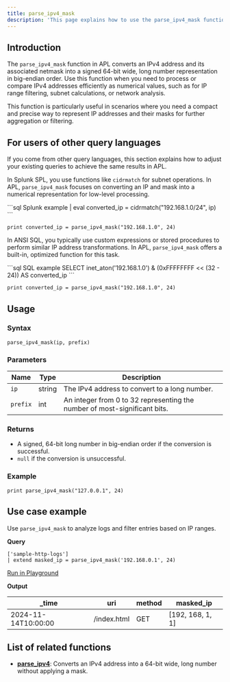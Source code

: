 ```yaml
---
title: parse_ipv4_mask
description: 'This page explains how to use the parse_ipv4_mask function in APL.'
---
```


## Introduction

The `parse_ipv4_mask` function in APL converts an IPv4 address and its associated netmask into a signed 64-bit wide, long number representation in big-endian order. Use this function when you need to process or compare IPv4 addresses efficiently as numerical values, such as for IP range filtering, subnet calculations, or network analysis.

This function is particularly useful in scenarios where you need a compact and precise way to represent IP addresses and their masks for further aggregation or filtering.

## For users of other query languages

If you come from other query languages, this section explains how to adjust your existing queries to achieve the same results in APL.

<AccordionGroup>
<Accordion title="Splunk SPL users">

In Splunk SPL, you use functions like `cidrmatch` for subnet operations. In APL, `parse_ipv4_mask` focuses on converting an IP and mask into a numerical representation for low-level processing.

<CodeGroup>
```sql Splunk example
| eval converted_ip = cidrmatch("192.168.1.0/24", ip)
```

```kusto APL equivalent
print converted_ip = parse_ipv4_mask("192.168.1.0", 24)
```
</CodeGroup>

</Accordion>
<Accordion title="ANSI SQL users">

In ANSI SQL, you typically use custom expressions or stored procedures to perform similar IP address transformations. In APL, `parse_ipv4_mask` offers a built-in, optimized function for this task.

<CodeGroup>
```sql SQL example
SELECT inet_aton('192.168.1.0') & (0xFFFFFFFF << (32 - 24)) AS converted_ip
```

```kusto APL equivalent
print converted_ip = parse_ipv4_mask("192.168.1.0", 24)
```
</CodeGroup>

</Accordion>
</AccordionGroup>

## Usage

### Syntax

```kusto
parse_ipv4_mask(ip, prefix)
```

### Parameters

| Name    | Type   | Description                                                                 |
|---------|--------|-----------------------------------------------------------------------------|
| `ip`    | string | The IPv4 address to convert to a long number.                              |
| `prefix`| int    | An integer from 0 to 32 representing the number of most-significant bits.  |

### Returns

- A signed, 64-bit long number in big-endian order if the conversion is successful.
- `null` if the conversion is unsuccessful.

### Example

```kusto
print parse_ipv4_mask("127.0.0.1", 24)
```

## Use case example

Use `parse_ipv4_mask` to analyze logs and filter entries based on IP ranges.

**Query**

```kusto
['sample-http-logs']
| extend masked_ip = parse_ipv4_mask('192.168.0.1', 24)
```

[Run in Playground](https://play.axiom.co/axiom-play-qf1k/explorer?initForm=%7B%22apl%22%3A%22%5B'sample-http-logs'%5D%20%7C%20extend%20masked_ip%20%3D%20parse_ipv4_mask('192.168.0.1'%2C%2024)%22%7D)

**Output**

| _time              | uri                 | method | masked_ip       |
|---------------------|---------------------|--------|-----------------|
| 2024-11-14T10:00:00 | /index.html         | GET    | [192, 168, 1, 1]|

## List of related functions

- [**parse_ipv4**](/apl/scalar-functions/ip-functions/parse-ipv4): Converts an IPv4 address into a 64-bit wide, long number without applying a mask.